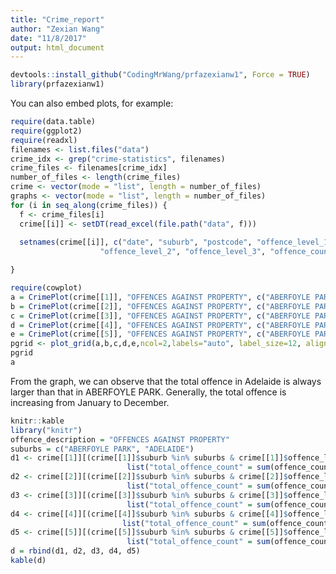 ```yaml
---
title: "Crime_report"
author: "Zexian Wang"
date: "11/8/2017"
output: html_document
---
```



```r
devtools::install_github("CodingMrWang/prfazexianw1", Force = TRUE)
library(prfazexianw1)

```

You can also embed plots, for example:

```r
require(data.table)
require(ggplot2)
require(readxl)
filenames <- list.files("data")
crime_idx <- grep("crime-statistics", filenames)
crime_files <- filenames[crime_idx]
number_of_files <- length(crime_files)
crime <- vector(mode = "list", length = number_of_files)
graphs <- vector(mode = "list", length = number_of_files)
for (i in seq_along(crime_files)) {
  f <- crime_files[i]
  crime[[i]] <- setDT(read_excel(file.path("data", f)))
  
  setnames(crime[[i]], c("date", "suburb", "postcode", "offence_level_1",
                    "offence_level_2", "offence_level_3", "offence_count"))

}
```






```r
require(cowplot)
a = CrimePlot(crime[[1]], "OFFENCES AGAINST PROPERTY", c("ABERFOYLE PARK", "ADELAIDE"))
b = CrimePlot(crime[[2]], "OFFENCES AGAINST PROPERTY", c("ABERFOYLE PARK", "ADELAIDE"))
c = CrimePlot(crime[[3]], "OFFENCES AGAINST PROPERTY", c("ABERFOYLE PARK", "ADELAIDE"))
d = CrimePlot(crime[[4]], "OFFENCES AGAINST PROPERTY", c("ABERFOYLE PARK", "ADELAIDE"))
e = CrimePlot(crime[[5]], "OFFENCES AGAINST PROPERTY", c("ABERFOYLE PARK", "ADELAIDE"))
pgrid <- plot_grid(a,b,c,d,e,ncol=2,labels="auto", label_size=12, align="v")
pgrid
a
```
From the graph, we can observe that the total offence in Adelaide is always larger than that in ABERFOYLE PARK. Generally, the total offence is increasing from January to December. 





```r
knitr::kable
library("knitr")
offence_description = "OFFENCES AGAINST PROPERTY"
suburbs = c("ABERFOYLE PARK", "ADELAIDE")
d1 <- crime[[1]][(crime[[1]]$suburb %in% suburbs & crime[[1]]$offence_level_3 %in% offence_description),
                          list("total_offence_count" = sum(offence_count)),by = list(month(date), suburb)]
d2 <- crime[[2]][(crime[[2]]$suburb %in% suburbs & crime[[2]]$offence_level_3 %in% offence_description),
                          list("total_offence_count" = sum(offence_count)),by = list(month(date), suburb)]
d3 <- crime[[3]][(crime[[3]]$suburb %in% suburbs & crime[[3]]$offence_level_3 %in% offence_description),
                          list("total_offence_count" = sum(offence_count)),by = list(month(date), suburb)]
d4 <- crime[[4]][(crime[[4]]$suburb %in% suburbs & crime[[4]]$offence_level_3 %in% offence_description),
                         list("total_offence_count" = sum(offence_count)),by = list(month(date), suburb)]
d5 <- crime[[5]][(crime[[5]]$suburb %in% suburbs & crime[[5]]$offence_level_3 %in% offence_description),
                          list("total_offence_count" = sum(offence_count)),by = list(month(date), suburb)]
d = rbind(d1, d2, d3, d4, d5)
kable(d)
```



